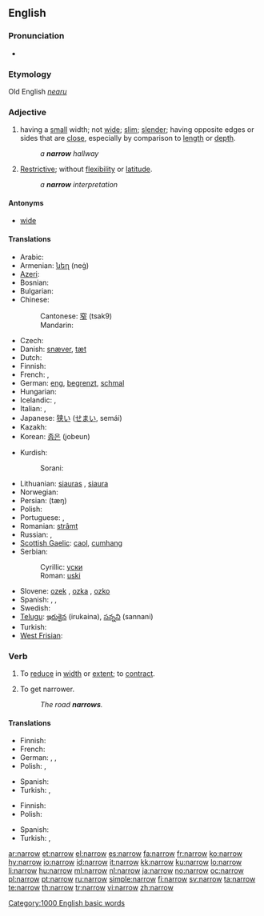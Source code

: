 ==English==

===Pronunciation===
* {{audio|en-us-narrow.ogg|Audio (US)}}
*: {{rhymes|ærəʊ}}

===Etymology===
Old English ''[[nearu]]''

===Adjective===
{{en-adj|narrow|er}}

# having a [[small]] width; not [[wide]]; [[slim]]; [[slender]]; having opposite edges or sides that are [[close]], especially by comparison to [[length]] or [[depth]].
#: ''a '''narrow''' hallway''
# {{figuratively}} [[restrictive|Restrictive]]; without [[flexibility]] or [[latitude]].
#: ''a '''narrow''' interpretation''

====Antonyms====
* [[wide]]

====Translations====
{{trans-top|having a small width}}
* Arabic: {{Arab|[[ضيق]]}} {{unicode|(ɖáyyeq)}}
* Armenian: [[նեղ]] (neġ)
* [[Azeri]]: {{t-|az|dar|xs=Azeri}}
* Bosnian: {{t-|bs|uski|m}}
* Bulgarian: {{t+|bg|тесен|tr=tesen}}
* Chinese:
*: Cantonese: [[窄]] (tsak9)
*: Mandarin: {{t|zh|窄|tr=zhǎi|sc=Hani}}
* Czech: {{t-|cs|úzký|m}}
* Danish: [[snæver]], [[tæt]]
* Dutch: {{t+|nl|nauw}}
* Finnish: {{t+|fi|kapea}}
* French: {{t+|fr|étroit|m}}, {{t+|fr|étroite|f}}
* German: [[eng]], [[begrenzt]], [[schmal]]
* Hungarian: {{t+|hu|szűk}}
* Icelandic: {{t+|is|þröngur}}, {{t+|is|þéttur}}
* Italian: {{t+|it|stretto|m}}, {{t+|it|stretta|f}}
* Japanese: [[狭い]] ([[せまい]], semái)
* Kazakh: {{t-|kk|тар|tr=tar|sc=Cyrl|xs=Kazakh}}
* Korean: [[좁은]] (jobeun)
{{trans-mid}}
* Kurdish:
*: Sorani: {{t|ku|ته‌سک|tr=task|sc=ku-Arab}}
* Lithuanian: [[siauras]] {{m}}, [[siaura]] {{f|n}}
* Norwegian: {{t|no|smal}}
* Persian: {{fa-Arab|[[تنگ|تَنگ]]}} (tæŋ)
* Polish: {{t+|pl|wąski|m}}
* Portuguese: {{t+|pt|estreito|m}}, {{t+|pt|estreita|f}}
* Romanian: [[strâmt]]
* Russian: {{t+|ru|узкий|m|tr=úzkij}}, {{t+|ru|узко|tr=úzko}}
* [[Scottish Gaelic]]: [[caol]], [[cumhang]]
* Serbian:
*: Cyrillic: [[уски#Serbian|уски]] {{m}}
*: Roman: [[uski#Serbian|uski]] {{m}}
* Slovene: [[ozek]] {{m}}, [[ozka]] {{f}}, [[ozko]] {{n}}
* Spanish: {{t+|es|estrecho|m}}, {{t-|es|estrecha|f}},  {{t+|es|angosto}}
* Swedish: {{t+|sv|trång}}
* [[Telugu]]: [[ఇరుకైన]] (irukaina), [[సన్నని]] (sannani)
* Turkish: {{t+|tr|dar}}
* [[West Frisian]]: {{t-|fy|smel|xs=West Frisian}}
{{trans-bottom}}

===Verb===
{{en-verb}}

# {{transitive}} To [[reduce]] in [[width]] or [[extent]]; to [[contract]].
# {{intransitive}} To get narrower.
#: ''The road '''narrows'''.''

====Translations====
{{trans-top|to reduce in width or extent}}
* Finnish: {{t-|fi|kaventaa}}
* French: {{t|fr|réduire}}
* German: {{t+|de|eng}},  {{t+|de|schlank}},  {{t+|de|schmal}}
* Polish: {{t|pl|zawężać}},  {{t|pl|zwężać}}
{{trans-mid}}
* Spanish: {{t-|es|estrechar}}
* Turkish: {{t|tr|daralmak}},  {{t|tr|darlaşmak}}
{{trans-bottom}}

{{trans-top|to get narrower}}
* Finnish: {{t-|fi|kaventua}}
* Polish: {{t|pl|zwężać się}}
{{trans-mid}}
* Spanish: {{t|es|estrecharse}}
* Turkish: {{t|tr|daralmak}},  {{t|tr|darlaşmak}}
{{trans-bottom}}

[[Category:1000 English basic words]]

[[ar:narrow]]
[[et:narrow]]
[[el:narrow]]
[[es:narrow]]
[[fa:narrow]]
[[fr:narrow]]
[[ko:narrow]]
[[hy:narrow]]
[[io:narrow]]
[[id:narrow]]
[[it:narrow]]
[[kk:narrow]]
[[ku:narrow]]
[[lo:narrow]]
[[li:narrow]]
[[hu:narrow]]
[[ml:narrow]]
[[nl:narrow]]
[[ja:narrow]]
[[no:narrow]]
[[oc:narrow]]
[[pl:narrow]]
[[pt:narrow]]
[[ru:narrow]]
[[simple:narrow]]
[[fi:narrow]]
[[sv:narrow]]
[[ta:narrow]]
[[te:narrow]]
[[th:narrow]]
[[tr:narrow]]
[[vi:narrow]]
[[zh:narrow]]